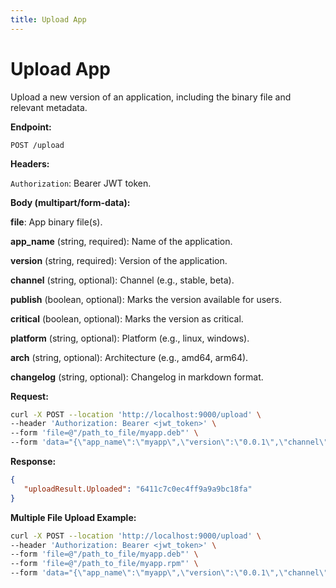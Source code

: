 ```yaml
---
title: Upload App
---
```


# Upload App

Upload a new version of an application, including the binary file and relevant metadata.

**Endpoint:**

`POST /upload`

**Headers:**

`Authorization`: Bearer JWT token.

**Body (multipart/form-data):**

**file**: App binary file(s).

**app_name** (string, required): Name of the application.

**version** (string, required): Version of the application.

**channel** (string, optional): Channel (e.g., stable, beta).

**publish** (boolean, optional): Marks the version available for users.

**critical** (boolean, optional): Marks the version as critical.

**platform** (string, optional): Platform (e.g., linux, windows).

**arch** (string, optional): Architecture (e.g., amd64, arm64).

**changelog** (string, optional): Changelog in markdown format.

**Request:**

```bash
curl -X POST --location 'http://localhost:9000/upload' \
--header 'Authorization: Bearer <jwt_token>' \
--form 'file=@"/path_to_file/myapp.deb"' \
--form 'data="{\"app_name\":\"myapp\",\"version\":\"0.0.1\",\"channel\":\"stable\",\"publish\":true,\"platform\":\"linux\",\"arch\":\"amd64\",\"changelog\":\"### Changelog\\n\\n- Added new feature X\\n- Fixed bug Y\"}"'
```

**Response:**

```json
{
   "uploadResult.Uploaded": "6411c7c0ec4ff9a9a9bc18fa"
}
```

**Multiple File Upload Example:**

```bash
curl -X POST --location 'http://localhost:9000/upload' \
--header 'Authorization: Bearer <jwt_token>' \
--form 'file=@"/path_to_file/myapp.deb"' \
--form 'file=@"/path_to_file/myapp.rpm"' \
--form 'data="{\"app_name\":\"myapp\",\"version\":\"0.0.1\",\"channel\":\"stable\",\"publish\":true,\"platform\":\"linux\",\"arch\":\"amd64\",\"changelog\":\"### Changelog\\n\\n- Added new feature X\\n- Fixed bug Y\"}"'
```